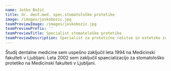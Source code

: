 ```yaml
---
name: Joško Božič
title: dr. dent.med. spec.stomatološke protetike
image: /images/joskobozic.jpg
teamPreviewImage: /images/joskobozic.jpg
teamPreviewPrefix: ''
teamPreviewTitle: Specialist stomatološke protetike
teamPreviewDescription: Specialist za protetične rešitve in estetsko zobozdravstvo
---
```



Študij dentalne medicine sem uspešno zaključil leta 1994 na Medicinski fakulteti v Ljubljani. Leta 2002 sem zaključil spaecializacijo za stomatološko protetiko na Medicinski fakulteti v Ljubljani.
